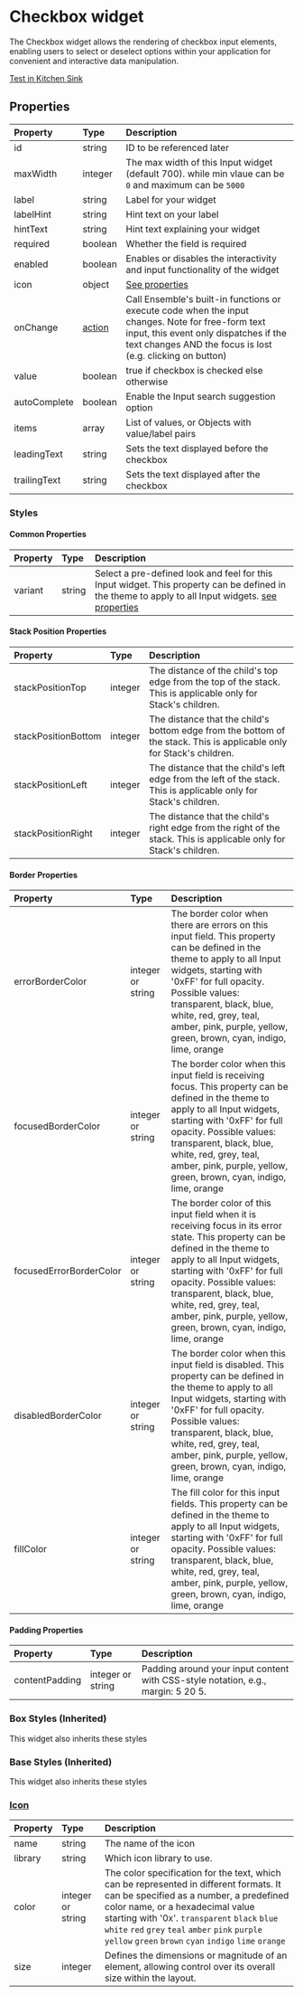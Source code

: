 
# Checkbox widget

The Checkbox widget allows the rendering of checkbox input elements, enabling users to select or deselect options within your application for convenient and interactive data manipulation.

[Test in Kitchen Sink](https://studio.ensembleui.com/app/e24402cb-75e2-404c-866c-29e6c3dd7992/screen/21f43d9b-db21-40fe-9c2f-806267e6c412)

## Properties

| Property     | Type    | Description                                                                                                                                                                                              |
| :----------- | :------ | :------------------------------------------------------------------------------------------------------------------------------------------------------------------------------------------------------- |
| id           | string  | ID to be referenced later                                                                                                                                                                                |
| maxWidth     | integer | The max width of this Input widget (default 700). while min vlaue can be `0` and maximum can be `5000`                                                                                                   |
| label        | string  | Label for your widget                                                                                                                                                                                    |
| labelHint    | string  | Hint text on your label                                                                                                                                                                                  |
| hintText     | string  | Hint text explaining your widget                                                                                                                                                                         |
| required     | boolean | Whether the field is required                                                                                                                                                                            |
| enabled      | boolean | Enables or disables the interactivity and input functionality of the widget                                                                                                                              |
| icon         | object  | [See properties](#icon)                                                                                                                                                                                  |
| onChange     | [action](/actions/directory.md)  | Call Ensemble's built-in functions or execute code when the input changes. Note for free-form text input, this event only dispatches if the text changes AND the focus is lost (e.g. clicking on button) |
| value        | boolean  | true if checkbox is checked else otherwise                                                                                                                                                                |
| autoComplete | boolean | Enable the Input search suggestion option                                                                                                                                                                |
| items        | array   | List of values, or Objects with value/label pairs                                                                                                                                                        |
| leadingText  | string  | Sets the text displayed before the checkbox                                                                                                                                                              |
| trailingText | string  | Sets the text displayed after the checkbox                                                                                                                                                               |

### Styles

#### Common Properties

| Property                  | Type              | Description                                                                                                                                                                                                                                                                                                                                   |
| :------------------------ | :---------------- | :-------------------------------------------------------------------------------------------------------------------------------------------------------------------------------------------------------------------------------------------------------------------------------------------------------------------------------------------- |
| variant                   | string            | Select a pre-defined look and feel for this Input widget. This property can be defined in the theme to apply to all Input widgets. [see properties](#options-for-stylesvariant)                                                                                                                                                               |

#### Stack Position Properties

| Property                  | Type              | Description                                                                                                                                                                                                                                                                                                                                   |
| :------------------------ | :---------------- | :-------------------------------------------------------------------------------------------------------------------------------------------------------------------------------------------------------------------------------------------------------------------------------------------------------------------------------------------- |
| stackPositionTop          | integer           | The distance of the child's top edge from the top of the stack. This is applicable only for Stack's children.                                                                                                                                                                                                                                 |
| stackPositionBottom       | integer           | The distance that the child's bottom edge from the bottom of the stack. This is applicable only for Stack's children.                                                                                                                                                                                                                         |
| stackPositionLeft         | integer           | The distance that the child's left edge from the left of the stack. This is applicable only for Stack's children.                                                                                                                                                                                                                             |
| stackPositionRight        | integer           | The distance that the child's right edge from the right of the stack. This is applicable only for Stack's children.                                                                                                                                                                                                                           |

#### Border Properties

| Property                  | Type              | Description                                                                                                                                                                                                                                                                                                                                   |
| :------------------------ | :---------------- | :-------------------------------------------------------------------------------------------------------------------------------------------------------------------------------------------------------------------------------------------------------------------------------------------------------------------------------------------- |
| errorBorderColor          | integer or string | The border color when there are errors on this input field. This property can be defined in the theme to apply to all Input widgets, starting with '0xFF' for full opacity. Possible values: transparent, black, blue, white, red, grey, teal, amber, pink, purple, yellow, green, brown, cyan, indigo, lime, orange                         |
| focusedBorderColor        | integer or string | The border color when this input field is receiving focus. This property can be defined in the theme to apply to all Input widgets, starting with '0xFF' for full opacity. Possible values: transparent, black, blue, white, red, grey, teal, amber, pink, purple, yellow, green, brown, cyan, indigo, lime, orange                          |
| focusedErrorBorderColor   | integer or string | The border color of this input field when it is receiving focus in its error state. This property can be defined in the theme to apply to all Input widgets, starting with '0xFF' for full opacity. Possible values: transparent, black, blue, white, red, grey, teal, amber, pink, purple, yellow, green, brown, cyan, indigo, lime, orange |
| disabledBorderColor       | integer or string | The border color when this input field is disabled. This property can be defined in the theme to apply to all Input widgets, starting with '0xFF' for full opacity. Possible values: transparent, black, blue, white, red, grey, teal, amber, pink, purple, yellow, green, brown, cyan, indigo, lime, orange                                 |
| fillColor                 | integer or string | The fill color for this input fields. This property can be defined in the theme to apply to all Input widgets, starting with '0xFF' for full opacity. Possible values: transparent, black, blue, white, red, grey, teal, amber, pink, purple, yellow, green, brown, cyan, indigo, lime, orange                                               |

#### Padding Properties

| Property                  | Type              | Description                                                                                                                                                                                                                                                                                                                                   |
| :------------------------ | :---------------- | :-------------------------------------------------------------------------------------------------------------------------------------------------------------------------------------------------------------------------------------------------------------------------------------------------------------------------------------------- |
| contentPadding            | integer or string | Padding around your input content with CSS-style notation, e.g., margin: 5 20 5.                                                                                                                                                                                                                                          |



### Box Styles (Inherited)
This widget also inherits these styles

<BoxStyles />

### Base Styles (Inherited)
This widget also inherits these styles

<BaseStyles />

### [Icon](/widgets/Icon.md)

| Property | Type              | Description                                                                                                                                                                                                                                                                                                                         |
| :------- | :---------------- | :---------------------------------------------------------------------------------------------------------------------------------------------------------------------------------------------------------------------------------------------------------------------------------------------------------------------------------- |
| name     | string            | The name of the icon                                                                                                                                                                                                                                                                                                                |
| library  | string            | Which icon library to use.                                                                                                                                                                                                                                                                                                          |
| color    | integer or string | The color specification for the text, which can be represented in different formats. It can be specified as a number, a predefined color name, or a hexadecimal value starting with '0x'. `transparent` `black` `blue` `white` `red` `grey` `teal` `amber` `pink` `purple` `yellow` `green` `brown` `cyan` `indigo` `lime` `orange` |
| size     | integer           | Defines the dimensions or magnitude of an element, allowing control over its overall size within the layout.                                                                                                                                                                                                                        |
